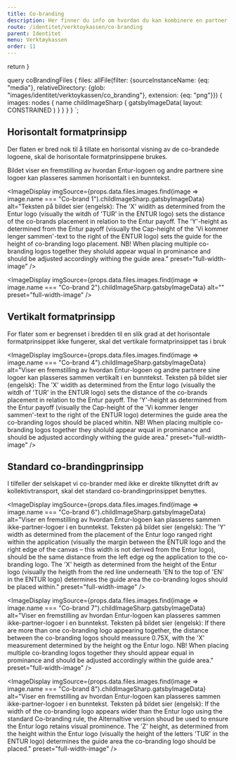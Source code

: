 ```yaml
---
title: Co-branding
description: Her finner du info om hvordan du kan kombinere en partner sitt brand med Entur sitt.
route: /identitet/verktoykassen/co-branding
parent: Identitet
menu: Verktøykassen
order: 11
---
```




  return <SEO title={props.pageContext.frontmatter.title} description={props.pageContext.frontmatter.description} pathname={props.pageContext.frontmatter.route} />
}

query coBrandingFiles {
  files: allFile(filter: {sourceInstanceName: {eq: "media"}, relativeDirectory: {glob: "images/identitet/verktoykassen/co_branding"}, extension: {eq: "png"}}) {
    images: nodes {
      name
      childImageSharp {
         gatsbyImageData(
          layout: CONSTRAINED
        )
      }
    }
  }
}
`;

<PageHeader />

## Horisontalt formatprinsipp

Der flaten er bred nok til å tillate en horisontal visning av de co-brandede logoene, skal de horisontale formatprinsippene brukes.

Bildet viser en fremstilling av hvordan Entur-logoen og andre partnere sine logoer kan plasseres sammen horisontalt i en bunntekst.

<ImageDisplay
  imgSource={props.data.files.images.find(image => image.name === "Co-brand 1").childImageSharp.gatsbyImageData}
  alt="Teksten på bildet sier (engelsk): The 'X' widith as determined from the Entur logo (visually the witdh of 'TUR' in the ENTUR logo) sets the distance of the co-brands placement in relation to the Entur payoff. The 'Y'-height as determined from the Entur payoff (visually the Cap-height of the 'Vi kommer lenger sammen'-text to the right of the ENTUR logo) sets the guide for the height of co-branding logo placement. NB! When placing multiple co-branding logos together they sholuld appear wqual in prominance and should be adjusted accordingly withing the guide area."
  preset="full-width-image"
/>

<ImageDisplay
  imgSource={props.data.files.images.find(image => image.name === "Co-brand 2").childImageSharp.gatsbyImageData}
  alt=""
  preset="full-width-image"
/>

## Vertikalt formatprinsipp

For flater som er begrenset i bredden til en slik grad at det horisontale formatprinsippet ikke fungerer, skal det vertikale formatprinsippet tas i bruk

<ImageDisplay
  imgSource={props.data.files.images.find(image => image.name === "Co-brand 4").childImageSharp.gatsbyImageData}
  alt="Viser en fremstilling av hvordan Entur-logoen og andre partnere sine logoer kan plasseres sammen vertikalt i en bunntekst. Teksten på bildet sier (engelsk): The 'X' widith as determined from the Entur logo (visually the witdh of 'TUR' in the ENTUR logo) sets the distance of the co-brands placement in relation to the Entur payoff. The 'Y'-height as determined from the Entur payoff (visually the Cap-height of the 'Vi kommer lenger sammen'-text to the right of the ENTUR logo) determines the guide area the co-branding logos should be placed whitin. NB! When placing multiple co-branding logos together they sholuld appear wqual in prominance and should be adjusted accordingly withing the guide area."
  preset="full-width-image"
/>

## Standard co-brandingprinsipp

I tilfeller der selskapet vi co-brander med ikke er direkte tilknyttet drift av kollektivtransport, skal det standard co-brandingprinsippet benyttes.

<ImageDisplay
  imgSource={props.data.files.images.find(image => image.name === "Co-brand 6").childImageSharp.gatsbyImageData}
  alt="Viser en fremstilling av hvordan Entur-logoen kan plasseres sammen ikke-partner-logoer i en bunntekst. Teksten på bildet sier (engelsk): The 'Y' width as determined from the placement of the Entur logo ranged right within the application (visually the margin between the ENTUR logo and the right edge of the canvas – this width is not derived from the Entur logo), should be the same distance from the left edge og the application to the co-branding logo. The 'X' heigth as determined from the height of the Entur logo (visually the heigth from the red line underneath 'EN  to the top of 'EN' in the ENTUR logo) determines the guide area the co-branding logos should be placed within."
  preset="full-width-image"
/>

<ImageDisplay
  imgSource={props.data.files.images.find(image => image.name === "Co-brand 7").childImageSharp.gatsbyImageData}
  alt="Viser en fremstilling av hvordan Entur-logoen kan plasseres sammen ikke-partner-logoer i en bunntekst. Teksten på bildet sier (engelsk): If there are more than one co-branding logo appearing together, the distance between the co-branding logos should meassure 0.75X, with the 'X' measurement determined by the height og the Entur logo. NB! When placing multiple co-branding logos together they should appear equal in prominance and should be adjusted accordingly within the guide area."
  preset="full-width-image"
/>

<ImageDisplay
  imgSource={props.data.files.images.find(image => image.name === "Co-brand 8").childImageSharp.gatsbyImageData}
  alt="Viser en fremstilling av hvordan Entur-logoen kan plasseres sammen ikke-partner-logoer i en bunntekst. Teksten på bildet sier (engelsk): If the width of the co-branding logo appears wider than the Entur logo using the standard Co-branding rule, the Alternaltive version shoud be used to ensure the Entur logo retains visual prominence. The 'Z' height, as determined from the height within the Entur logo (visually the height of the letters 'TUR' in the ENTUR logo) determines the guide area the co-branding logo should be placed."
  preset="full-width-image"
/>

